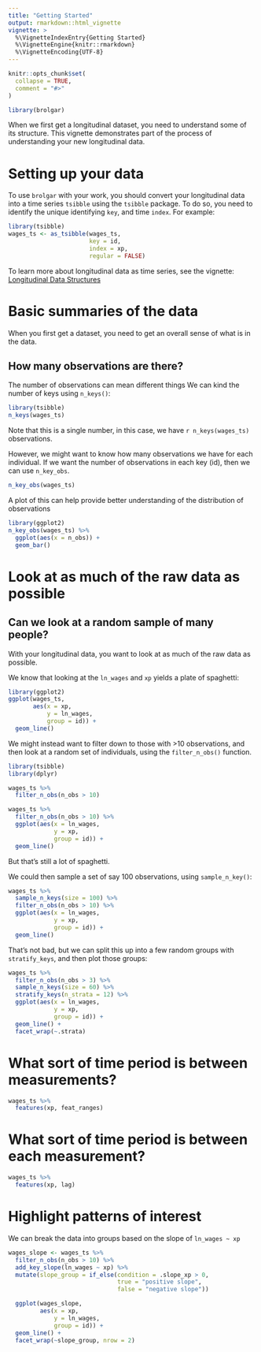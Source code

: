 ```yaml
---
title: "Getting Started"
output: rmarkdown::html_vignette
vignette: >
  %\VignetteIndexEntry{Getting Started}
  %\VignetteEngine{knitr::rmarkdown}
  %\VignetteEncoding{UTF-8}
---
```


```r
knitr::opts_chunk$set(
  collapse = TRUE,
  comment = "#>"
)
```

```r
library(brolgar)
```

When we first get a longitudinal dataset, you need to understand some of its structure. This vignette demonstrates part of the process of understanding your new longitudinal data.

# Setting up your data

To use `brolgar` with your work, you should convert your longitudinal data into a time series `tsibble` using the `tsibble` package. To do so, you need to identify the unique identifying `key`, and time `index`. For example:

```r
library(tsibble)
wages_ts <- as_tsibble(wages_ts,
                       key = id,
                       index = xp,
                       regular = FALSE)
```

To learn more about longitudinal data as time series, see the vignette: [Longitudinal Data Structures]()

# Basic summaries of the data

When you first get a dataset, you need to get an overall sense of what is in the data.

## How many observations are there?

The number of observations can mean different things
We can kind the number of keys using `n_keys()`:

```r
library(tsibble)
n_keys(wages_ts)
```

Note that this is a single number, in this case, we have `r n_keys(wages_ts)` observations.

However, we might want to know how many observations we have for each individual. If we want the number of observations in each key (id), then we can use `n_key_obs`.

```r
n_key_obs(wages_ts)
```

A plot of this can help provide better understanding of the distribution of observations

```r
library(ggplot2)
n_key_obs(wages_ts) %>%
  ggplot(aes(x = n_obs)) + 
  geom_bar()
```

# Look at as much of the raw data as possible

## Can we look at a random sample of many people?

With your longitudinal data, you want to look at as much of the raw data as possible.

We know that looking at the `ln_wages` and `xp` yields a plate of spaghetti:

```r
library(ggplot2)
ggplot(wages_ts, 
       aes(x = xp,
           y = ln_wages,
           group = id)) + 
  geom_line()
```

We might instead want to filter down to those with >10 observations, and then look at a random set of individuals, using the `filter_n_obs()` function.

```r
library(tsibble)
library(dplyr)

wages_ts %>% 
  filter_n_obs(n_obs > 10)
```


```r

wages_ts %>%
  filter_n_obs(n_obs > 10) %>%
  ggplot(aes(x = ln_wages,
             y = xp,
             group = id)) + 
  geom_line()
```


But that's still a lot of spaghetti.

We could then sample a set of say 100 observations, using `sample_n_key()`:

```r
wages_ts %>%
  sample_n_keys(size = 100) %>%
  filter_n_obs(n_obs > 10) %>%
  ggplot(aes(x = ln_wages,
             y = xp,
             group = id)) + 
  geom_line()
```

That's not bad, but we can split this up into a few random groups with `stratify_keys`, and then plot those groups:

```r
wages_ts %>%
  filter_n_obs(n_obs > 3) %>%
  sample_n_keys(size = 60) %>%
  stratify_keys(n_strata = 12) %>%
  ggplot(aes(x = ln_wages,
             y = xp,
             group = id)) + 
  geom_line() + 
  facet_wrap(~.strata)
```

# What sort of time period is between measurements?

```r
wages_ts %>%
  features(xp, feat_ranges)
```


# What sort of time period is between each measurement?

```r
wages_ts %>%
  features(xp, lag)
```


# Highlight patterns of interest

We can break the data into groups based on the slope of `ln_wages ~ xp`

```r

wages_slope <- wages_ts %>%
  filter_n_obs(n_obs > 10) %>%
  add_key_slope(ln_wages ~ xp) %>%
  mutate(slope_group = if_else(condition = .slope_xp > 0,
                               true = "positive slope",
                               false = "negative slope"))

  ggplot(wages_slope,
         aes(x = xp,
             y = ln_wages,
             group = id)) + 
  geom_line() + 
  facet_wrap(~slope_group, nrow = 2)
  
```

